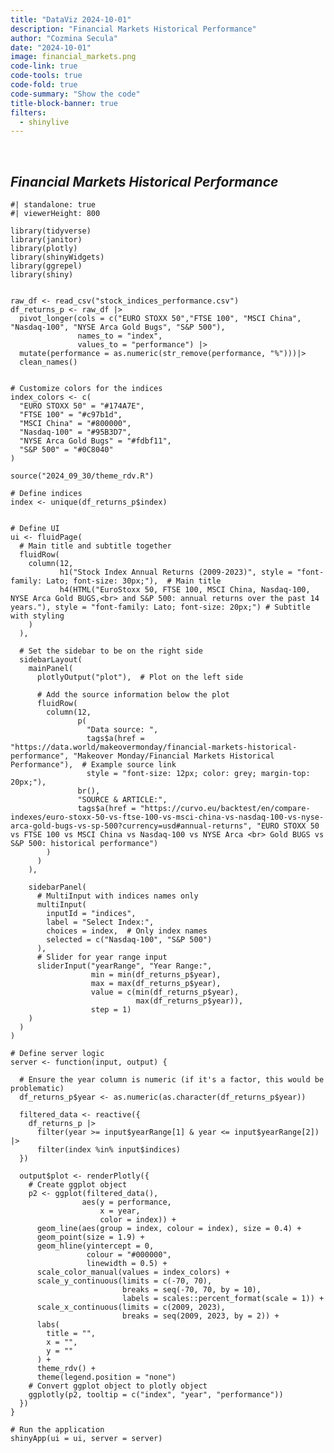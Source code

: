 ```yaml
---
title: "DataViz 2024-10-01"
description: "Financial Markets Historical Performance"
author: "Cozmina Secula"
date: "2024-10-01"
image: financial_markets.png
code-link: true
code-tools: true
code-fold: true
code-summary: "Show the code"
title-block-banner: true
filters: 
  - shinylive
---
```


<br>

## *Financial Markets Historical Performance*

```shinylive-r
#| standalone: true
#| viewerHeight: 800

library(tidyverse)
library(janitor)
library(plotly)
library(shinyWidgets)
library(ggrepel)
library(shiny)


raw_df <- read_csv("stock_indices_performance.csv")
df_returns_p <- raw_df |>
  pivot_longer(cols = c("EURO STOXX 50","FTSE 100", "MSCI China", "Nasdaq-100", "NYSE Arca Gold Bugs", "S&P 500"),
               names_to = "index",
               values_to = "performance") |>
  mutate(performance = as.numeric(str_remove(performance, "%")))|>
  clean_names()


# Customize colors for the indices
index_colors <- c(
  "EURO STOXX 50" = "#174A7E",
  "FTSE 100" = "#c97b1d",
  "MSCI China" = "#800000",
  "Nasdaq-100" = "#95B3D7",
  "NYSE Arca Gold Bugs" = "#fdbf11",
  "S&P 500" = "#0C8040"
)

source("2024_09_30/theme_rdv.R")

# Define indices
index <- unique(df_returns_p$index)


# Define UI
ui <- fluidPage(
  # Main title and subtitle together
  fluidRow(
    column(12,
           h1("Stock Index Annual Returns (2009-2023)", style = "font-family: Lato; font-size: 30px;"),  # Main title
           h4(HTML("EuroStoxx 50, FTSE 100, MSCI China, Nasdaq-100, NYSE Arca Gold BUGS,<br> and S&P 500: annual returns over the past 14 years."), style = "font-family: Lato; font-size: 20px;") # Subtitle with styling
    )
  ),

  # Set the sidebar to be on the right side
  sidebarLayout(
    mainPanel(
      plotlyOutput("plot"),  # Plot on the left side

      # Add the source information below the plot
      fluidRow(
        column(12,
               p(
                 "Data source: ",
                 tags$a(href = "https://data.world/makeovermonday/financial-markets-historical-performance", "Makeover Monday/Financial Markets Historical Performance"),  # Example source link
                 style = "font-size: 12px; color: grey; margin-top: 20px;"),
               br(),
               "SOURCE & ARTICLE:",
               tags$a(href = "https://curvo.eu/backtest/en/compare-indexes/euro-stoxx-50-vs-ftse-100-vs-msci-china-vs-nasdaq-100-vs-nyse-arca-gold-bugs-vs-sp-500?currency=usd#annual-returns", "EURO STOXX 50 vs FTSE 100 vs MSCI China vs Nasdaq-100 vs NYSE Arca <br> Gold BUGS vs S&P 500: historical performance")
        )
      )
    ),

    sidebarPanel(
      # MultiInput with indices names only
      multiInput(
        inputId = "indices",
        label = "Select Index:",
        choices = index,  # Only index names
        selected = c("Nasdaq-100", "S&P 500")
      ),
      # Slider for year range input
      sliderInput("yearRange", "Year Range:",
                  min = min(df_returns_p$year),
                  max = max(df_returns_p$year),
                  value = c(min(df_returns_p$year),
                            max(df_returns_p$year)),
                  step = 1)
    )
  )
)

# Define server logic
server <- function(input, output) {

  # Ensure the year column is numeric (if it's a factor, this would be problematic)
  df_returns_p$year <- as.numeric(as.character(df_returns_p$year))

  filtered_data <- reactive({
    df_returns_p |>
      filter(year >= input$yearRange[1] & year <= input$yearRange[2]) |>
      filter(index %in% input$indices)
  })

  output$plot <- renderPlotly({
    # Create ggplot object
    p2 <- ggplot(filtered_data(),
                aes(y = performance,
                    x = year,
                    color = index)) +
      geom_line(aes(group = index, colour = index), size = 0.4) +
      geom_point(size = 1.9) +
      geom_hline(yintercept = 0,
                 colour = "#000000",
                 linewidth = 0.5) +
      scale_color_manual(values = index_colors) +
      scale_y_continuous(limits = c(-70, 70),
                         breaks = seq(-70, 70, by = 10),
                         labels = scales::percent_format(scale = 1)) +
      scale_x_continuous(limits = c(2009, 2023),
                         breaks = seq(2009, 2023, by = 2)) +
      labs(
        title = "",
        x = "",
        y = ""
      ) +
      theme_rdv() +
      theme(legend.position = "none")
    # Convert ggplot object to plotly object
    ggplotly(p2, tooltip = c("index", "year", "performance"))
  })
}

# Run the application
shinyApp(ui = ui, server = server)


```

